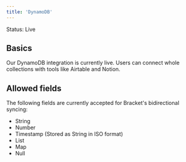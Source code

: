 ```yaml
---
title: 'DynamoDB'
---
```


<TipGood>Status: Live</TipGood>

## Basics

Our DynamoDB integration is currently live. Users can connect whole collections with tools like Airtable and Notion.

## Allowed fields

The following fields are currently accepted for Bracket's bidirectional syncing:

- String
- Number
- Timestamp (Stored as String in ISO format)
- List
- Map
- Null
